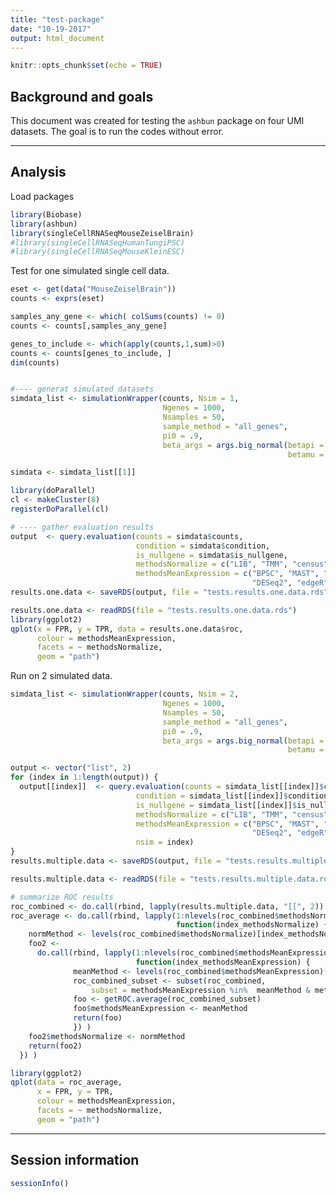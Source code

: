 ```yaml
---
title: "test-package"
date: "10-19-2017"
output: html_document
---
```


```r
knitr::opts_chunk$set(echo = TRUE)
```

## Background and goals

This document was created for testing the `ashbun` package on four UMI datasets. The goal is to run the codes without error.

---

## Analysis

Load packages

```r
library(Biobase)
library(ashbun)
library(singleCellRNASeqMouseZeiselBrain)
#library(singleCellRNASeqHumanTungiPSC)
#library(singleCellRNASeqMouseKleinESC)
```

Test for one simulated single cell data.

```r
eset <- get(data("MouseZeiselBrain"))
counts <- exprs(eset)

samples_any_gene <- which( colSums(counts) != 0)
counts <- counts[,samples_any_gene]

genes_to_include <- which(apply(counts,1,sum)>0)
counts <- counts[genes_to_include, ]
dim(counts)


#---- generat simulated datasets
simdata_list <- simulationWrapper(counts, Nsim = 1,
                                  Ngenes = 1000,
                                  Nsamples = 50,
                                  sample_method = "all_genes",
                                  pi0 = .9,
                                  beta_args = args.big_normal(betapi = 1,
                                                              betamu = 0, betasd = .8))

simdata <- simdata_list[[1]]

library(doParallel)
cl <- makeCluster(8)
registerDoParallel(cl)

# ---- gather evaluation results
output  <- query.evaluation(counts = simdata$counts,
                            condition = simdata$condition,
                            is_nullgene = simdata$is_nullgene,
                            methodsNormalize = c("LIB", "TMM", "census","scran"),
                            methodsMeanExpression = c("BPSC", "MAST", "ROTS", "SCDE",
                                                      "DESeq2", "edgeR", "limmaVoom"))
results.one.data <- saveRDS(output, file = "tests.results.one.data.rds")
```


```r
results.one.data <- readRDS(file = "tests.results.one.data.rds")
library(ggplot2)
qplot(x = FPR, y = TPR, data = results.one.data$roc, 
      colour = methodsMeanExpression, 
      facets = ~ methodsNormalize,
      geom = "path")
```


Run on 2 simulated data.

```r
simdata_list <- simulationWrapper(counts, Nsim = 2,
                                  Ngenes = 1000,
                                  Nsamples = 50,
                                  sample_method = "all_genes",
                                  pi0 = .9,
                                  beta_args = args.big_normal(betapi = 1,
                                                              betamu = 0, betasd = .8))

output <- vector("list", 2)
for (index in 1:length(output)) {
  output[[index]]  <- query.evaluation(counts = simdata_list[[index]]$counts,
                            condition = simdata_list[[index]]$condition,
                            is_nullgene = simdata_list[[index]]$is_nullgene,
                            methodsNormalize = c("LIB", "TMM", "census","scran"),
                            methodsMeanExpression = c("BPSC", "MAST", "ROTS", "SCDE",
                                                      "DESeq2", "edgeR", "limmaVoom"),
                            nsim = index)
}
results.multiple.data <- saveRDS(output, file = "tests.results.multiple.data.rds")
```


```r
results.multiple.data <- readRDS(file = "tests.results.multiple.data.rds")

# summarize ROC results
roc_combined <- do.call(rbind, lapply(results.multiple.data, "[[", 2))
roc_average <- do.call(rbind, lapply(1:nlevels(roc_combined$methodsNormalize),
                                     function(index_methodsNormalize) {
    normMethod <- levels(roc_combined$methodsNormalize)[index_methodsNormalize]
    foo2 <- 
      do.call(rbind, lapply(1:nlevels(roc_combined$methodsMeanExpression), 
                            function(index_methodsMeanExpression) {
              meanMethod <- levels(roc_combined$methodsMeanExpression)[index_methodsMeanExpression]
              roc_combined_subset <- subset(roc_combined, 
                  subset = methodsMeanExpression %in%  meanMethod & methodsNormalize %in% normMethod )
              foo <- getROC.average(roc_combined_subset) 
              foo$methodsMeanExpression <- meanMethod 
              return(foo) 
              }) )
    foo2$methodsNormalize <- normMethod
    return(foo2)
  }) )

library(ggplot2)
qplot(data = roc_average, 
      x = FPR, y = TPR, 
      colour = methodsMeanExpression, 
      facets = ~ methodsNormalize,
      geom = "path")
```



---

## Session information

```r
sessionInfo()
```

